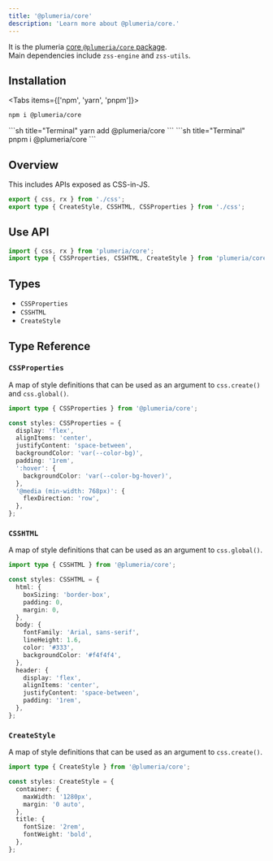 ```yaml
---
title: '@plumeria/core'
description: 'Learn more about @plumeria/core.'
---
```



It is the plumeria [core `@plumeria/core` package](https://www.npmjs.com/package/@plumeria/core).  
Main dependencies include <Link href="/docs/reference/engine">`zss-engine`</Link> and <Link href="/docs/reference/utils">`zss-utils`</Link>.
## Installation

<Tabs items={['npm',  'yarn', 'pnpm']}>
<Tab>
```sh title="Terminal"
npm i @plumeria/core
```
</Tab>
<Tab>
```sh title="Terminal"
yarn add @plumeria/core
```
</Tab>
<Tab>
```sh title="Terminal"
pnpm i @plumeria/core
```
</Tab>
</Tabs>

## Overview


This includes APIs exposed as CSS-in-JS.

```ts
export { css, rx } from './css';
export type { CreateStyle, CSSHTML, CSSProperties } from './css';
```

## Use API
```ts
import { css, rx } from 'plumeria/core';
import type { CSSProperties, CSSHTML, CreateStyle } from 'plumeria/core';
```

## Types

- `CSSProperties`
- `CSSHTML`
- `CreateStyle`

## Type Reference

### `CSSProperties`
A map of style definitions that can be used as an argument to `css.create()` and `css.global()`.

```ts
import type { CSSProperties } from '@plumeria/core';

const styles: CSSProperties = {
  display: 'flex',
  alignItems: 'center',
  justifyContent: 'space-between',
  backgroundColor: 'var(--color-bg)',
  padding: '1rem',
  ':hover': {
    backgroundColor: 'var(--color-bg-hover)',
  },
  '@media (min-width: 768px)': {
    flexDirection: 'row',
  },
};
```

### `CSSHTML`
A map of style definitions that can be used as an argument to `css.global()`.
```ts
import type { CSSHTML } from '@plumeria/core';

const styles: CSSHTML = {
  html: {
    boxSizing: 'border-box',
    padding: 0,
    margin: 0,
  },
  body: {
    fontFamily: 'Arial, sans-serif',
    lineHeight: 1.6,
    color: '#333',
    backgroundColor: '#f4f4f4',
  },
  header: {
    display: 'flex',
    alignItems: 'center',
    justifyContent: 'space-between',
    padding: '1rem',
  },
};
```

### `CreateStyle`
A map of style definitions that can be used as an argument to `css.create()`.
```ts
import type { CreateStyle } from '@plumeria/core';

const styles: CreateStyle = {
  container: {
    maxWidth: '1280px',
    margin: '0 auto',
  },
  title: {
    fontSize: '2rem',
    fontWeight: 'bold',
  },
};
```
